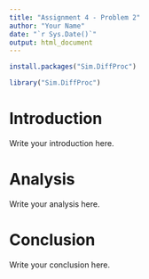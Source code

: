 ```yaml
---
title: "Assignment 4 - Problem 2"
author: "Your Name"
date: "`r Sys.Date()`"
output: html_document
---
```

```r
install.packages("Sim.DiffProc")
```
```r
library("Sim.DiffProc")
```


# Introduction

Write your introduction here.

# Analysis

Write your analysis here.

# Conclusion

Write your conclusion here.